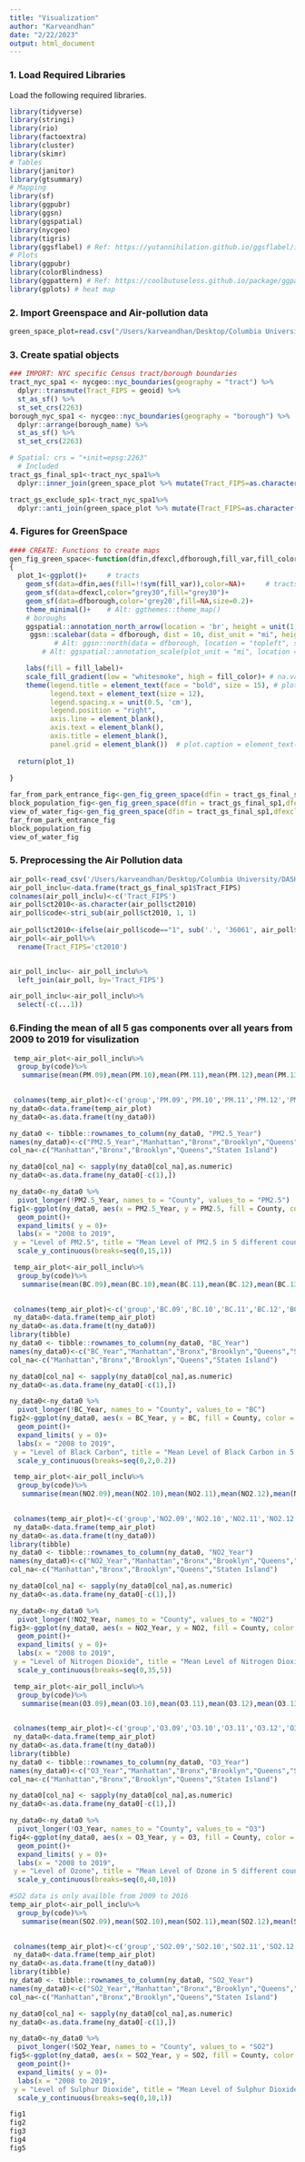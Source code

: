 ```yaml
---
title: "Visualization"
author: "Karveandhan"
date: "2/22/2023"
output: html_document
---
```



### 1. Load Required Libraries

Load the following required libraries.

```r
library(tidyverse)
library(stringi)
library(rio)
library(factoextra)
library(cluster)
library(skimr)
# Tables
library(janitor)
library(gtsummary)
# Mapping
library(sf)
library(ggpubr)
library(ggsn)
library(ggspatial)
library(nycgeo)
library(tigris)
library(ggsflabel) # Ref: https://yutannihilation.github.io/ggsflabel/index.html
# Plots
library(ggpubr)
library(colorBlindness)
library(ggpattern) # Ref: https://coolbutuseless.github.io/package/ggpattern/index.html
library(gplots) # heat map
```

### 2. Import Greenspace and Air-pollution data

```r
green_space_plot=read.csv("/Users/karveandhan/Desktop/Columbia University/DASHI Project/nvi_asthma/data/processed/preprocessing/greenspace_data_for_plot.csv")
```

### 3. Create spatial objects

```r
### IMPORT: NYC specific Census tract/borough boundaries
tract_nyc_spa1 <- nycgeo::nyc_boundaries(geography = "tract") %>% 
  dplyr::transmute(Tract_FIPS = geoid) %>%
  st_as_sf() %>%
  st_set_crs(2263)
borough_nyc_spa1 <- nycgeo::nyc_boundaries(geography = "borough") %>% 
  dplyr::arrange(borough_name) %>%
  st_as_sf() %>%
  st_set_crs(2263)

# Spatial: crs = "+init=epsg:2263"
  # Included
tract_gs_final_sp1<-tract_nyc_spa1%>%
  dplyr::inner_join(green_space_plot %>% mutate(Tract_FIPS=as.character(tract)%>% trimws()),by ='Tract_FIPS') 

tract_gs_exclude_sp1<-tract_nyc_spa1%>%
  dplyr::anti_join(green_space_plot %>% mutate(Tract_FIPS=as.character(tract)%>% trimws()),by ='Tract_FIPS')  #Excluding the tract in the exclusion list
```

### 4. Figures for GreenSpace

```r
#### CREATE: Functions to create maps
gen_fig_green_space<-function(dfin,dfexcl,dfborough,fill_var,fill_color,fill_label,lab_borough)
{
  plot_1<-ggplot()+     # tracts
    geom_sf(data=dfin,aes(fill=!!sym(fill_var)),color=NA)+     # tracts, excluded
    geom_sf(data=dfexcl,color="grey30",fill="grey30")+
    geom_sf(data=dfborough,color='grey20',fill=NA,size=0.2)+
    theme_minimal()+    # Alt: ggthemes::theme_map()
    # boroughs
    ggspatial::annotation_north_arrow(location = 'br', height = unit(1,'cm'), width = unit(1.1, 'cm'), pad_x = unit(1.5, "cm"), pad_y = unit(0.5, "cm"), style = north_arrow_orienteering(fill = c('black','black'), text_size = 11))+
     ggsn::scalebar(data = dfborough, dist = 10, dist_unit = "mi", height = 0.01, st.size = 5, st.dist = 0.05, transform = FALSE, model = 'WGS84', location = "bottomright")+
           # Alt: ggsn::north(data = dfborough, location = "topleft", symbol = 10, scale = 0.10) + # use the ggspatial package in order to export to .eps properly
        # Alt: ggspatial::annotation_scale(plot_unit = "mi", location = 'br') + #bgcolor("lightcyan") + #snow2 #plot_unit = "mi", pad_x = unit(7.5, "cm"), pad_y = unit(-1, "cm")

    labs(fill = fill_label)+
    scale_fill_gradient(low = "whitesmoke", high = fill_color)+ # na.value = "gray30"
    theme(legend.title = element_text(face = "bold", size = 15), # plot.title = element_text(hjust = 0.75, face = "bold", size = 15),
          legend.text = element_text(size = 12),
          legend.spacing.x = unit(0.5, 'cm'),
          legend.position = "right",
          axis.line = element_blank(),
          axis.text = element_blank(),
          axis.title = element_blank(),
          panel.grid = element_blank())  # plot.caption = element_text(hjust = 0, size = 10, face = "italic"), legend.position = c(1,0.5), plot.background = element_rect(fill = "lightcyan")
    
  return(plot_1)
    
}

```


```r
far_from_park_entrance_fig<-gen_fig_green_space(dfin = tract_gs_final_sp1,dfexcl = tract_gs_exclude_sp1,dfborough = borough_nyc_spa1,fill_var ='BWDP_Pop',fill_label ="Estimated residential population\n not within 500m \nof a park entrance ",lab_borough = 'borough_name', fill_color = '#6b3c03')
block_population_fig<-gen_fig_green_space(dfin = tract_gs_final_sp1,dfexcl = tract_gs_exclude_sp1,dfborough = borough_nyc_spa1,fill_var ='population',fill_label = "Population",lab_borough = 'borough_name', fill_color = '#950f00')
view_of_water_fig<-gen_fig_green_space(dfin = tract_gs_final_sp1,dfexcl = tract_gs_exclude_sp1,dfborough = borough_nyc_spa1,fill_var ='WVW_Pop',fill_label = "View\n of Water",lab_borough = 'borough_name', fill_color = '#006195')
far_from_park_entrance_fig
block_population_fig
view_of_water_fig

```

### 5. Preprocessing the Air Pollution data


```r
air_poll<-read_csv('/Users/karveandhan/Desktop/Columbia University/DASHI Project/nvi_asthma/data/processed/AirPoll_ct2010.csv')
air_poll_inclu<-data.frame(tract_gs_final_sp1$Tract_FIPS)
colnames(air_poll_inclu)<-c('Tract_FIPS')
air_poll$ct2010<-as.character(air_poll$ct2010)
air_poll$code<-stri_sub(air_poll$ct2010, 1, 1)
 
air_poll$ct2010<-ifelse(air_poll$code=="1", sub('.', '36061', air_poll$ct2010), ifelse(air_poll$code=="2", sub('.', '36005', air_poll$ct2010), ifelse(air_poll$code=="3", sub('.', '36047', air_poll$ct2010), ifelse(air_poll$code=="4", sub('.', '36081', air_poll$ct2010), sub('.', '36085', air_poll$ct2010)))))
air_poll<-air_poll%>%
  rename(Tract_FIPS='ct2010')


air_poll_inclu<- air_poll_inclu%>%
  left_join(air_poll, by='Tract_FIPS')

air_poll_inclu<-air_poll_inclu%>%
  select(-c(...1))
```

### 6.Finding the mean of all 5 gas components over all years from 2009 to 2019 for visulization


```r
 temp_air_plot<-air_poll_inclu%>%
  group_by(code)%>%
   summarise(mean(PM.09),mean(PM.10),mean(PM.11),mean(PM.12),mean(PM.13),mean(PM.14),mean(PM.15),mean(PM.16),mean(PM.17),mean(PM.18),mean(PM.19))

 
 colnames(temp_air_plot)<-c('group','PM.09','PM.10','PM.11','PM.12','PM.13','PM.14','PM.15','PM.16','PM.17','PM.18','PM.19')
ny_data0<-data.frame(temp_air_plot)
ny_data0<-as.data.frame(t(ny_data0))

ny_data0 <- tibble::rownames_to_column(ny_data0, "PM2.5_Year")
names(ny_data0)<-c("PM2.5_Year","Manhattan","Bronx","Brooklyn","Queens","Staten Island")
col_na<-c("Manhattan","Bronx","Brooklyn","Queens","Staten Island")

ny_data0[col_na] <- sapply(ny_data0[col_na],as.numeric)
ny_data0<-as.data.frame(ny_data0[-c(1),])

ny_data0<-ny_data0 %>%
  pivot_longer(!PM2.5_Year, names_to = "County", values_to = "PM2.5")
fig1<-ggplot(ny_data0, aes(x = PM2.5_Year, y = PM2.5, fill = County, color = County))+
  geom_point()+
  expand_limits( y = 0)+
  labs(x = "2008 to 2019", 
 y = "Level of PM2.5", title = "Mean Level of PM2.5 in 5 different counties in New York for different years")+
  scale_y_continuous(breaks=seq(0,15,1))

```


```r
 temp_air_plot<-air_poll_inclu%>%
  group_by(code)%>%
   summarise(mean(BC.09),mean(BC.10),mean(BC.11),mean(BC.12),mean(BC.13),mean(BC.14),mean(BC.15),mean(BC.16),mean(BC.17),mean(BC.18),mean(BC.19))

 
 colnames(temp_air_plot)<-c('group','BC.09','BC.10','BC.11','BC.12','BC.13','BC.14','BC.15','BC.16','BC.17','BC.18','BC.19')
 ny_data0<-data.frame(temp_air_plot)
ny_data0<-as.data.frame(t(ny_data0))
library(tibble)
ny_data0 <- tibble::rownames_to_column(ny_data0, "BC_Year")
names(ny_data0)<-c("BC_Year","Manhattan","Bronx","Brooklyn","Queens","Staten Island")
col_na<-c("Manhattan","Bronx","Brooklyn","Queens","Staten Island")

ny_data0[col_na] <- sapply(ny_data0[col_na],as.numeric)
ny_data0<-as.data.frame(ny_data0[-c(1),])

ny_data0<-ny_data0 %>%
  pivot_longer(!BC_Year, names_to = "County", values_to = "BC")
fig2<-ggplot(ny_data0, aes(x = BC_Year, y = BC, fill = County, color = County))+
  geom_point()+
  expand_limits( y = 0)+
  labs(x = "2008 to 2019", 
 y = "Level of Black Carbon", title = "Mean Level of Black Carbon in 5 different counties in New York for different years")+
  scale_y_continuous(breaks=seq(0,2,0.2))

```


```r
 temp_air_plot<-air_poll_inclu%>%
  group_by(code)%>%
   summarise(mean(NO2.09),mean(NO2.10),mean(NO2.11),mean(NO2.12),mean(NO2.13),mean(NO2.14),mean(NO2.15),mean(NO2.16),mean(NO2.17),mean(NO2.18),mean(NO2.19))

 
 colnames(temp_air_plot)<-c('group','NO2.09','NO2.10','NO2.11','NO2.12','NO2.13','NO2.14','NO2.15','NO2.16','NO2.17','NO2.18','NO2.19')
 ny_data0<-data.frame(temp_air_plot)
ny_data0<-as.data.frame(t(ny_data0))
library(tibble)
ny_data0 <- tibble::rownames_to_column(ny_data0, "NO2_Year")
names(ny_data0)<-c("NO2_Year","Manhattan","Bronx","Brooklyn","Queens","Staten Island")
col_na<-c("Manhattan","Bronx","Brooklyn","Queens","Staten Island")

ny_data0[col_na] <- sapply(ny_data0[col_na],as.numeric)
ny_data0<-as.data.frame(ny_data0[-c(1),])

ny_data0<-ny_data0 %>%
  pivot_longer(!NO2_Year, names_to = "County", values_to = "NO2")
fig3<-ggplot(ny_data0, aes(x = NO2_Year, y = NO2, fill = County, color = County))+
  geom_point()+
  expand_limits( y = 0)+
  labs(x = "2008 to 2019", 
 y = "Level of Nitrogen Dioxide", title = "Mean Level of Nitrogen Dioxide in 5 different counties in New York for different years")+
  scale_y_continuous(breaks=seq(0,35,5))

```


```r
 temp_air_plot<-air_poll_inclu%>%
  group_by(code)%>%
   summarise(mean(O3.09),mean(O3.10),mean(O3.11),mean(O3.12),mean(O3.13),mean(O3.14),mean(O3.15),mean(O3.16),mean(O3.17),mean(O3.18),mean(O3.19))

 
 colnames(temp_air_plot)<-c('group','O3.09','O3.10','O3.11','O3.12','O3.13','O3.14','O3.15','O3.16','O3.17','O3.18','O3.19')
 ny_data0<-data.frame(temp_air_plot)
ny_data0<-as.data.frame(t(ny_data0))
library(tibble)
ny_data0 <- tibble::rownames_to_column(ny_data0, "O3_Year")
names(ny_data0)<-c("O3_Year","Manhattan","Bronx","Brooklyn","Queens","Staten Island")
col_na<-c("Manhattan","Bronx","Brooklyn","Queens","Staten Island")

ny_data0[col_na] <- sapply(ny_data0[col_na],as.numeric)
ny_data0<-as.data.frame(ny_data0[-c(1),])

ny_data0<-ny_data0 %>%
  pivot_longer(!O3_Year, names_to = "County", values_to = "O3")
fig4<-ggplot(ny_data0, aes(x = O3_Year, y = O3, fill = County, color = County))+
  geom_point()+
  expand_limits( y = 0)+
  labs(x = "2008 to 2019", 
 y = "Level of Ozone", title = "Mean Level of Ozone in 5 different counties in New York for different years")+
  scale_y_continuous(breaks=seq(0,40,10))


```

```r
#SO2 data is only availble from 2009 to 2016
temp_air_plot<-air_poll_inclu%>%
  group_by(code)%>%
   summarise(mean(SO2.09),mean(SO2.10),mean(SO2.11),mean(SO2.12),mean(SO2.13),mean(SO2.14),mean(SO2.15),mean(SO2.16))

 
 colnames(temp_air_plot)<-c('group','SO2.09','SO2.10','SO2.11','SO2.12','SO2.13','SO2.14','SO2.15','SO2.16')
 ny_data0<-data.frame(temp_air_plot)
ny_data0<-as.data.frame(t(ny_data0))
library(tibble)
ny_data0 <- tibble::rownames_to_column(ny_data0, "SO2_Year")
names(ny_data0)<-c("SO2_Year","Manhattan","Bronx","Brooklyn","Queens","Staten Island")
col_na<-c("Manhattan","Bronx","Brooklyn","Queens","Staten Island")

ny_data0[col_na] <- sapply(ny_data0[col_na],as.numeric)
ny_data0<-as.data.frame(ny_data0[-c(1),])

ny_data0<-ny_data0 %>%
  pivot_longer(!SO2_Year, names_to = "County", values_to = "SO2")
fig5<-ggplot(ny_data0, aes(x = SO2_Year, y = SO2, fill = County, color = County))+
  geom_point()+
  expand_limits( y = 0)+
  labs(x = "2008 to 2019", 
 y = "Level of Sulphur Dioxide", title = "Mean Level of Sulphur Dioxide in 5 different counties in New York for different years")+
  scale_y_continuous(breaks=seq(0,10,1))

```

```r
fig1
fig2
fig3
fig4
fig5

```